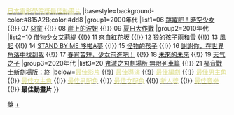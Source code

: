 {{Navbox
|name=日本電影學院獎最佳動畫片
|title={{#if:{{{1|}}}|{{{1|}}}|}}[[日本電影學院獎|<span style="color:#dddd88;">日本電影學院獎</span>]][[日本電影學院獎最佳動畫片獎|<span style="color:#dd8;">最佳動畫片</span>]]
|basestyle=background-color:#815A2B;color:#dd8
|group1=2000年代
|list1=06 [[跳躍吧！時空少女]] {{!}} 07 [[惡童]] {{!}} 08 [[崖上的波妞]] {{!}} 09 [[夏日大作戰]]
|group2=2010年代
|list2=10 [[借物少女艾莉緹]] {{!}} 11 [[來自紅花坂]] {{!}} 12 [[狼的孩子雨和雪]] {{!}} 13 [[風起]] {{!}} 14 [[STAND BY ME 哆啦A夢]] {{!}} 15 [[怪物的孩子]] {{!}} 16 [[謝謝你，在世界角落中找到我 (電影)|謝謝你，在世界角落中找到我]] {{!}} 17 [[春宵苦短，少女前進吧！]] {{!}} 18 [[未來的未來]] {{!}} 19 [[天气之子]]
|group3=2020年代
|list3=20 [[鬼滅之刃劇場版 無限列車篇]] {{!}} 21 [[福音戰士新劇場版：終]]
|below=[[:Template:日本電影學院獎最佳影片|<span style="color:#dddd88;">最佳影片</span>]] {{!}} [[:Template:日本電影學院獎最佳導演|<span style="color:#dddd88;">最佳導演</span>]] {{!}} [[:Template:日本電影學院獎最佳編劇|<span style="color:#dddd88;">最佳編劇</span>]] {{!}} [[:Template:日本電影學院獎最佳男主角|<span style="color:#dddd88;">最佳男主角</span>]] {{!}} [[:Template:日本電影學院獎最佳女主角|<span style="color:#dddd88;">最佳女主角</span>]] {{!}} [[:Template:日本電影學院獎最佳男配角|<span style="color:#dddd88;">最佳男配角</span>]] {{!}} [[:Template:日本電影學院獎最佳女配角|<span style="color:#dddd88;">最佳女配角</span>]] {{!}} [[:Template:日本電影學院獎新人獎|<span style="color:#dddd88;">新人獎</span>]] {{!}} [[:Template:日本電影學院獎最佳音樂|<span style="color:#dddd88;">最佳音樂</span>]] {{!}} '''最佳動畫片'''
}}<noinclude>
[[Category:日本電影學院獎模板|獎]]
[[Category:日本電影學院獎最佳動畫片|+]]
</noinclude>